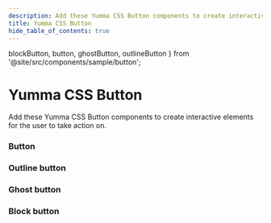 ```yaml
---
description: Add these Yumma CSS Button components to create interactive elements for the user to take action on.
title: Yumma CSS Button
hide_table_of_contents: true
---
```


  blockButton,
  button,
  ghostButton,
  outlineButton
} from '@site/src/components/sample/button';

# Yumma CSS Button

Add these Yumma CSS Button components to create interactive elements for the user to take action on.

### Button

<Preview 
  data = {button}
  useCenter
  usePadding
  useTabs
  useVersion = '2974781'
/>

### Outline button

<Preview
  data = {outlineButton}
  useCenter
  usePadding
  useTabs
  useVersion = '2974781'
/>

### Ghost button

<Preview
  data = {ghostButton}
  useCenter
  usePadding
  useTabs
  useVersion = '2974781'
/>

### Block button

<Preview
  data = {blockButton}
  useCenter
  usePadding
  useTabs
  useVersion = '2974781'
/>